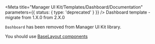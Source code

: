 
<Meta
  title="Manager UI Kit/Templates/Dashboard/Documentation"
  parameters={{ status: { type: 'deprecated' } }}
/>
<OdsText preset={ODS_TEXT_PRESET.heading1}>
  Dashboard template - migrate from 1.X.0 from 2.X.0
</OdsText>

`Dashboard` has been removed from Manager UI Kit library.

You should use <a href="/?path=/story/templates-base--dashboard-template">BaseLayout components</a>
